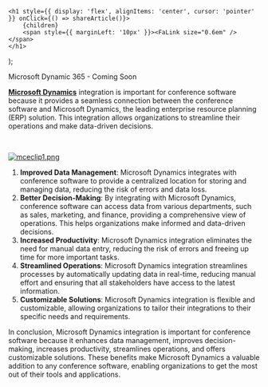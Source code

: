 

    <h1 style={{ display: 'flex', alignItems: 'center', cursor: 'pointer' }} onClick={() => shareArticle()}>
        {children} 
        <span style={{ marginLeft: '10px' }}><FaLink size="0.6em" /></span>
    </h1>
);

<ToastContainer />

<ClickableTitle>Microsoft Dynamic 365 - Coming Soon</ClickableTitle>




[**Microsoft Dynamics**](https://dynamics.microsoft.com/en-us/) integration is important for conference software because it provides a seamless connection between the conference software and Microsoft Dynamics, the leading enterprise resource planning (ERP) solution. This integration allows organizations to streamline their operations and make data-driven decisions.


 


[![mceclip1.png](../../../resources/article-images/4412117371283-Microsoft-Dynamic-365-Coming-Soon_1.png)](https://dynamics.microsoft.com/en-us/)


1. **Improved Data Management**: Microsoft Dynamics integrates with conference software to provide a centralized location for storing and managing data, reducing the risk of errors and data loss.
2. **Better Decision-Making**: By integrating with Microsoft Dynamics, conference software can access data from various departments, such as sales, marketing, and finance, providing a comprehensive view of operations. This helps organizations make informed and data-driven decisions.
3. **Increased Productivity**: Microsoft Dynamics integration eliminates the need for manual data entry, reducing the risk of errors and freeing up time for more important tasks.
4. **Streamlined Operations**: Microsoft Dynamics integration streamlines processes by automatically updating data in real-time, reducing manual effort and ensuring that all stakeholders have access to the latest information.
5. **Customizable Solutions**: Microsoft Dynamics integration is flexible and customizable, allowing organizations to tailor their integrations to their specific needs and requirements.


In conclusion, Microsoft Dynamics integration is important for conference software because it enhances data management, improves decision-making, increases productivity, streamlines operations, and offers customizable solutions. These benefits make Microsoft Dynamics a valuable addition to any conference software, enabling organizations to get the most out of their tools and applications.



